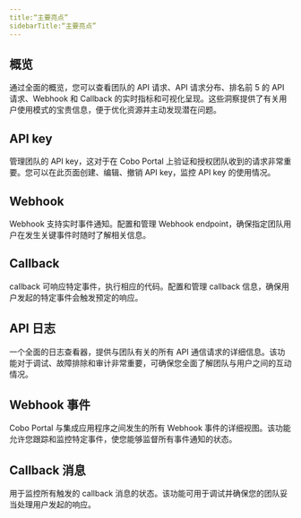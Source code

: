 ```yaml
---
title:“主要亮点”
sidebarTitle:“主要亮点”
---
```


## 概览
通过全面的概览，您可以查看团队的 API 请求、API 请求分布、排名前 5 的 API 请求、Webhook 和 Callback 的实时指标和可视化呈现。这些洞察提供了有关用户使用模式的宝贵信息，便于优化资源并主动发现潜在问题。

## API key
管理团队的 API key，这对于在 Cobo Portal 上验证和授权团队收到的请求非常重要。您可以在此页面创建、编辑、撤销 API key，监控 API key 的使用情况。

## Webhook
Webhook 支持实时事件通知。配置和管理 Webhook endpoint，确保指定团队用户在发生关键事件时随时了解相关信息。

## Callback
callback 可响应特定事件，执行相应的代码。配置和管理 callback 信息，确保用户发起的特定事件会触发预定的响应。

## API 日志
一个全面的日志查看器，提供与团队有关的所有 API 通信请求的详细信息。该功能对于调试、故障排除和审计非常重要，可确保您全面了解团队与用户之间的互动情况。

## Webhook 事件
Cobo Portal 与集成应用程序之间发生的所有 Webhook 事件的详细视图。该功能允许您跟踪和监控特定事件，使您能够监督所有事件通知的状态。

## Callback 消息
用于监控所有触发的 callback 消息的状态。该功能可用于调试并确保您的团队妥当处理用户发起的响应。